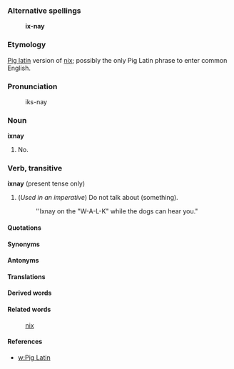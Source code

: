 ===Alternative spellings===

:'''ix-nay'''

===Etymology===

[[Pig latin]] version of [[nix]]; possibly the only Pig Latin phrase to enter common English.

===Pronunciation===

:iks-nay

===Noun===
'''ixnay'''

# No.

===Verb, transitive===
'''ixnay''' (present tense only)

# (''Used in an imperative'') Do not talk about (something).
#: ''Ixnay on the "W-A-L-K" while the dogs can hear you."


====Quotations====
====Synonyms====
====Antonyms====
====Translations====
====Derived words====
====Related words====

:[[nix]]

====References====

*[[w:Pig Latin]]